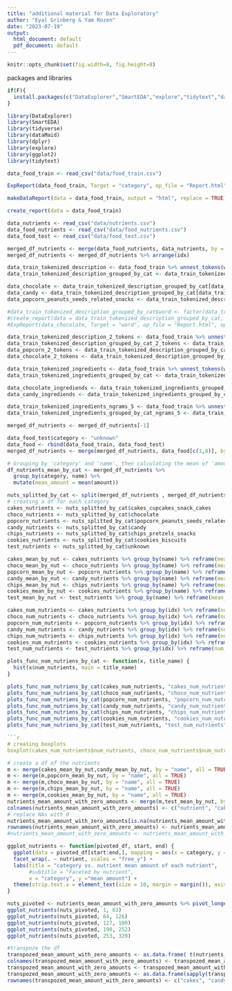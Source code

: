 ```yaml
---
title: "additional material for Data Exploratory"
author: "Eyal Grinberg & Yam Rozen"
date: "2023-07-19"
output:
  html_document: default
  pdf_document: default
---
```

```r
knitr::opts_chunk$set(fig.width=8, fig.height=8)
```

packages and libraries

```r
if(F){
  install.packages(c("DataExplorer","SmartEDA","explore","tidytext","dataMaid", "explore"))
}
```

```r
library(DataExplorer)
library(SmartEDA)
library(tidyverse)
library(dataMaid)
library(dplyr)
library(explore)
library(ggplot2)
library(tidytext)
```

```r
data_food_train <- read_csv("data/food_train.csv")
```

```r
ExpReport(data_food_train, Target = "category", op_file = "Report.html", op_dir = getwd())
```

```r
makeDataReport(data = data_food_train, output = "html", replace = TRUE)
```

```r
create_report(data = data_food_train)
```

```r
data_nutrients <- read_csv("data/nutrients.csv")
data_food_nutrients <- read_csv("data/food_nutrients.csv")
data_food_test <- read_csv("data/food_test.csv")
```

```r
merged_df_nutrients <- merge(data_food_nutrients, data_nutrients, by = "nutrient_id", all.x = TRUE)
merged_df_nutrients <- merged_df_nutrients %>% arrange(idx)
```

```r
data_train_tokenized_description <- data_food_train %>% unnest_tokens(word, description) %>% count(category, word, sort = TRUE)
data_train_tokenized_description_grouped_by_cat <- data_train_tokenized_description %>% group_by(category) %>% summarise(word, n)
```

```r
data_chocolate <- data_train_tokenized_description_grouped_by_cat[data_train_tokenized_description_grouped_by_cat$category == "chocolate" , ]
data_candy <- data_train_tokenized_description_grouped_by_cat[data_train_tokenized_description_grouped_by_cat$category == "candy" , ]
data_popcorn_peanuts_seeds_related_snacks <- data_train_tokenized_description_grouped_by_cat[data_train_tokenized_description_grouped_by_cat$category == "popcorn_peanuts_seeds_related_snacks" , ]

#data_train_tokenized_description_grouped_by_cat$word <- factor(data_train_tokenized_description_grouped_by_cat$word)
#create_report(data = data_train_tokenized_description_grouped_by_cat, y = "n")
#ExpReport(data_chocolate, Target = "word", op_file = "Report.html", op_dir = getwd())
```

```r
data_train_tokenized_description_2_tokens <- data_food_train %>% unnest_tokens(bigram, description, token = "ngrams", n = 2) %>% count(category, bigram, sort = TRUE)
data_train_tokenized_description_grouped_by_cat_2_tokens <- data_train_tokenized_description_2_tokens %>% group_by(category) %>% summarise(bigram, n)
data_popcorn_2_tokens <- data_train_tokenized_description_grouped_by_cat_2_tokens[data_train_tokenized_description_grouped_by_cat_2_tokens$category == "popcorn_peanuts_seeds_related_snacks" , ]
data_chocolate_2_tokens <- data_train_tokenized_description_grouped_by_cat_2_tokens[data_train_tokenized_description_grouped_by_cat_2_tokens$category == "chocolate" , ]
```

```r
data_train_tokenized_ingredients <- data_food_train %>% unnest_tokens(word, ingredients) %>% count(category, word, sort = TRUE)
data_train_tokenized_ingredients_grouped_by_cat <- data_train_tokenized_ingredients %>% group_by(category) %>% summarise(word, n)
```

```r
data_chocolate_ingrediends <- data_train_tokenized_ingredients_grouped_by_cat[data_train_tokenized_ingredients_grouped_by_cat$category == "chocolate" , ]
data_candy_ingrediends <- data_train_tokenized_ingredients_grouped_by_cat[data_train_tokenized_ingredients_grouped_by_cat$category == "candy" , ]
```

```r
data_train_tokenized_ingredients_ngrams_5 <- data_food_train %>% unnest_tokens(word, ingredients, token = "ngrams", n = 5) %>% count(category, word, sort = TRUE)
data_train_tokenized_ingredients_grouped_by_cat_ngrams_5 <- data_train_tokenized_ingredients_ngrams_5 %>% group_by(category) %>% summarise(word, n)
```

```r
merged_df_nutrients <- merged_df_nutrients[-1]
```

```r
data_food_test$category <- "unknown"
data_food <- rbind(data_food_train, data_food_test)
merged_df_nutrients <- merge(merged_df_nutrients, data_food[c(1,8)], by = "idx", all.x = TRUE)
```

```r
# Grouping by 'category' and 'name', then calculating the mean of 'amount'
df_nutrients_mean_by_cat <- merged_df_nutrients %>%
  group_by(category, name) %>%
  mutate(mean_amount = mean(amount))
```

```r
nuts_splitted_by_cat <- split(merged_df_nutrients , merged_df_nutrients$category)
# creating a df for each category
cakes_nutrients <- nuts_splitted_by_cat$cakes_cupcakes_snack_cakes
choco_nutrients <- nuts_splitted_by_cat$chocolate
popcorn_nutrients <- nuts_splitted_by_cat$popcorn_peanuts_seeds_related_snacks
candy_nutrients <- nuts_splitted_by_cat$candy
chips_nutrients <- nuts_splitted_by_cat$chips_pretzels_snacks
cookies_nutrients <- nuts_splitted_by_cat$cookies_biscuits
test_nutrients <- nuts_splitted_by_cat$unknown
```

```r
cakes_mean_by_nut <- cakes_nutrients %>% group_by(name) %>% reframe(mean_amount = mean(amount)) 
choco_mean_by_nut <- choco_nutrients %>% group_by(name) %>% reframe(mean_amount = mean(amount))
popcorn_mean_by_nut <- popcorn_nutrients %>% group_by(name) %>% reframe(mean_amount = mean(amount))
candy_mean_by_nut <- candy_nutrients %>% group_by(name) %>% reframe(mean_amount = mean(amount))
chips_mean_by_nut <- chips_nutrients %>% group_by(name) %>% reframe(mean_amount = mean(amount))
cookies_mean_by_nut <- cookies_nutrients %>% group_by(name) %>% reframe(mean_amount = mean(amount))
test_mean_by_nut <- test_nutrients %>% group_by(name) %>% reframe(mean_amount = mean(amount))
```

```r
cakes_num_nutrients <- cakes_nutrients %>% group_by(idx) %>% reframe(num_nutrients = length(name))
choco_num_nutrients <- choco_nutrients %>% group_by(idx) %>% reframe(num_nutrients = length(name))
popcorn_num_nutrients <- popcorn_nutrients %>% group_by(idx) %>% reframe(num_nutrients = length(name))
candy_num_nutrients <- candy_nutrients %>% group_by(idx) %>% reframe(num_nutrients = length(name))
chips_num_nutrients <- chips_nutrients %>% group_by(idx) %>% reframe(num_nutrients = length(name))
cookies_num_nutrients <- cookies_nutrients %>% group_by(idx) %>% reframe(num_nutrients = length(name))
test_num_nutrients <- test_nutrients %>% group_by(idx) %>% reframe(num_nutrients = length(name))
```

```r
plots_func_num_nutriens_by_cat <- function(x, title_name) {
  hist(x$num_nutrients, main = title_name)
}
```

```r
plots_func_num_nutriens_by_cat(cakes_num_nutrients, "cakes_num_nutrients")
plots_func_num_nutriens_by_cat(choco_num_nutrients, "choco_num_nutrients")
plots_func_num_nutriens_by_cat(popcorn_num_nutrients, "popcorn_num_nutrients")
plots_func_num_nutriens_by_cat(candy_num_nutrients, "candy_num_nutrients")
plots_func_num_nutriens_by_cat(chips_num_nutrients, "chips_num_nutrients")
plots_func_num_nutriens_by_cat(cookies_num_nutrients, "cookies_num_nutrients")
plots_func_num_nutriens_by_cat(test_num_nutrients, "test_num_nutrients")
```

```r
```r
# creating boxplots
boxplot(cakes_num_nutrients$num_nutrients, choco_num_nutrients$num_nutrients, popcorn_num_nutrients$num_nutrients, candy_num_nutrients$num_nutrients, chips_num_nutrients$num_nutrients, cookies_num_nutrients$num_nutrients, test_num_nutrients$num_nutrients, main = "boxplot for num nutrients per category", names = c("cakes", "chocolate", "popcorn", "candy", "chips", "cookies", "test"))
```

```r
# create a df of the nutrients 
m <- merge(cakes_mean_by_nut,candy_mean_by_nut, by = "name", all = TRUE)
m <- merge(m,popcorn_mean_by_nut, by = "name", all = TRUE)
m <- merge(m,choco_mean_by_nut, by = "name", all = TRUE)
m <- merge(m,chips_mean_by_nut, by = "name", all = TRUE)
m <- merge(m,cookies_mean_by_nut, by = "name", all = TRUE)
nutrients_mean_amount_with_zero_amounts <- merge(m,test_mean_by_nut, by = "name", all = TRUE) 
colnames(nutrients_mean_amount_with_zero_amounts) <- c("nutrient", "cakes", "candy", "popcorn", "chocolate", "chips", "cookies", "test")
# replace NAs with 0
nutrients_mean_amount_with_zero_amounts[is.na(nutrients_mean_amount_with_zero_amounts)] <- 0  
rownames(nutrients_mean_amount_with_zero_amounts) <- nutrients_mean_amount_with_zero_amounts[,1]
#nutrients_mean_amount_with_zero_amounts <- nutrients_mean_amount_with_zero_amounts[,-1]
```
```r
ggplot_nutrients <- function(pivoted_df, start, end) {
  ggplot(data = pivoted_df[start:end,], mapping = aes(x = category, y = mean_amount, color = category)) + geom_point() +
  facet_wrap(. ~ nutrient, scales = "free_y") +
  labs(title = "category vs. nutrient mean amount of each nutrient",
       #subtitle = "Faceted by nutrient",
       x = "category", y ="mean_amount") + 
  theme(strip.text.x = element_text(size = 10, margin = margin()), axis.text.x.bottom = element_blank(), strip.text.y = element_text(size = 20, margin = margin()))
}
```



```r
nuts_pivoted <- nutrients_mean_amount_with_zero_amounts %>% pivot_longer(!nutrient, names_to = "category", values_to = "mean_amount")
ggplot_nutrients(nuts_pivoted, 1, 63)
ggplot_nutrients(nuts_pivoted, 64, 126)
ggplot_nutrients(nuts_pivoted, 127, 189)
ggplot_nutrients(nuts_pivoted, 190, 252)
ggplot_nutrients(nuts_pivoted, 253, 329)
```


```r
#transpoze the df
transpozed_mean_amount_with_zero_amounts <- as.data.frame( t(nutrients_mean_amount_with_zero_amounts) )
colnames(transpozed_mean_amount_with_zero_amounts) <- transpozed_mean_amount_with_zero_amounts[1,]
transpozed_mean_amount_with_zero_amounts <- transpozed_mean_amount_with_zero_amounts[-1,]
transpozed_mean_amount_with_zero_amounts <- as.data.frame(sapply(transpozed_mean_amount_with_zero_amounts, as.numeric))
rownames(transpozed_mean_amount_with_zero_amounts) <- c("cakes", "candy", "popcorn", "chocolate", "chips", "cookies", "test")
```


